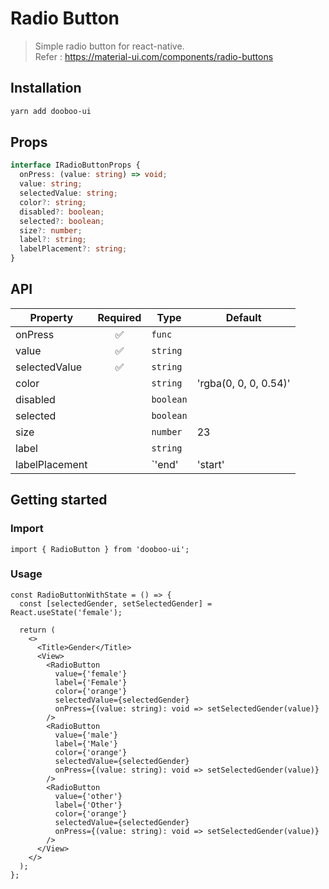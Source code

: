 
<Meta title="Components/RadioButton" />

# Radio Button

> Simple radio button for react-native.  
> Refer : <https://material-ui.com/components/radio-buttons>

## Installation

```sh
yarn add dooboo-ui
```

## Props

```ts
interface IRadioButtonProps {
  onPress: (value: string) => void;
  value: string;
  selectedValue: string;
  color?: string;
  disabled?: boolean;
  selected?: boolean;
  size?: number;
  label?: string;
  labelPlacement?: string;
}
```

## API

| Property       |      Required      | Type                           | Default               |
| -------------- | :----------------: | ------------------------------ | --------------------- |
| onPress        | :white_check_mark: | `func`                         |                       |
| value          | :white_check_mark: | `string`                       |                       |
| selectedValue  | :white_check_mark: | `string`                       |                       |
| color          |                    | `string`                       | 'rgba(0, 0, 0, 0.54)' |
| disabled       |                    | `boolean`                      |                       |
| selected       |                    | `boolean`                      |                       |
| size           |                    | `number`                       | 23                    |
| label          |                    | `string`                       |                       |
| labelPlacement |                    | `'end'|'start'|'top'|'bottom'` | 'end'                 |

## Getting started

### Import

```tsx
import { RadioButton } from 'dooboo-ui';
```

### Usage

```tsx
const RadioButtonWithState = () => {
  const [selectedGender, setSelectedGender] = React.useState('female');

  return (
    <>
      <Title>Gender</Title>
      <View>
        <RadioButton
          value={'female'}
          label={'Female'}
          color={'orange'}
          selectedValue={selectedGender}
          onPress={(value: string): void => setSelectedGender(value)}
        />
        <RadioButton
          value={'male'}
          label={'Male'}
          color={'orange'}
          selectedValue={selectedGender}
          onPress={(value: string): void => setSelectedGender(value)}
        />
        <RadioButton
          value={'other'}
          label={'Other'}
          color={'orange'}
          selectedValue={selectedGender}
          onPress={(value: string): void => setSelectedGender(value)}
        />
      </View>
    </>
  );
};
```
